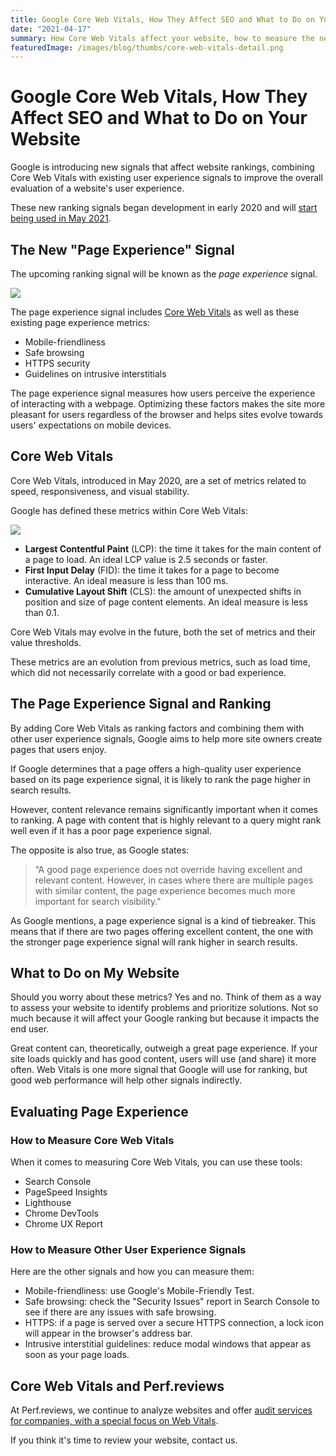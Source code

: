 ```yaml
---
title: Google Core Web Vitals, How They Affect SEO and What to Do on Your Website
date: "2021-04-17"
summary: How Core Web Vitals affect your website, how to measure the new metrics, and how to optimize them.
featuredImage: /images/blog/thumbs/core-web-vitals-detail.png
---
```


# Google Core Web Vitals, How They Affect SEO and What to Do on Your Website

Google is introducing new signals that affect website rankings, combining Core Web Vitals with existing user experience signals to improve the overall evaluation of a website's user experience.

These new ranking signals began development in early 2020 and will [start being used in May 2021](https://developers.google.com/search/blog/2020/11/timing-for-page-experience).

## The New "Page Experience" Signal

The upcoming ranking signal will be known as the _page experience_ signal.

![](/images/blog/thumbs/core-web-vitals.png)

The page experience signal includes [Core Web Vitals](https://web.dev/vitals/) as well as these existing page experience metrics:

- Mobile-friendliness
- Safe browsing
- HTTPS security
- Guidelines on intrusive interstitials

The page experience signal measures how users perceive the experience of interacting with a webpage. Optimizing these factors makes the site more pleasant for users regardless of the browser and helps sites evolve towards users' expectations on mobile devices.

## Core Web Vitals

Core Web Vitals, introduced in May 2020, are a set of metrics related to speed, responsiveness, and visual stability.

Google has defined these metrics within Core Web Vitals:

![](/images/blog/thumbs/core-web-vitals-detail.png)

- **Largest Contentful Paint** (LCP): the time it takes for the main content of a page to load. An ideal LCP value is 2.5 seconds or faster.
- **First Input Delay** (FID): the time it takes for a page to become interactive. An ideal measure is less than 100 ms.
- **Cumulative Layout Shift** (CLS): the amount of unexpected shifts in position and size of page content elements. An ideal measure is less than 0.1.

Core Web Vitals may evolve in the future, both the set of metrics and their value thresholds.

These metrics are an evolution from previous metrics, such as load time, which did not necessarily correlate with a good or bad experience.

## The Page Experience Signal and Ranking

By adding Core Web Vitals as ranking factors and combining them with other user experience signals, Google aims to help more site owners create pages that users enjoy.

If Google determines that a page offers a high-quality user experience based on its page experience signal, it is likely to rank the page higher in search results.

However, content relevance remains significantly important when it comes to ranking. A page with content that is highly relevant to a query might rank well even if it has a poor page experience signal.

The opposite is also true, as Google states:

> “A good page experience does not override having excellent and relevant content. However, in cases where there are multiple pages with similar content, the page experience becomes much more important for search visibility."

As Google mentions, a page experience signal is a kind of tiebreaker. This means that if there are two pages offering excellent content, the one with the stronger page experience signal will rank higher in search results.

## What to Do on My Website

Should you worry about these metrics? Yes and no. Think of them as a way to assess your website to identify problems and prioritize solutions. Not so much because it will affect your Google ranking but because it impacts the end user.

Great content can, theoretically, outweigh a great page experience. If your site loads quickly and has good content, users will use (and share) it more often. Web Vitals is one more signal that Google will use for ranking, but good web performance will help other signals indirectly.

## Evaluating Page Experience

### How to Measure Core Web Vitals

When it comes to measuring Core Web Vitals, you can use these tools:

- Search Console
- PageSpeed Insights
- Lighthouse
- Chrome DevTools
- Chrome UX Report

### How to Measure Other User Experience Signals

Here are the other signals and how you can measure them:

- Mobile-friendliness: use Google's Mobile-Friendly Test.
- Safe browsing: check the "Security Issues" report in Search Console to see if there are any issues with safe browsing.
- HTTPS: if a page is served over a secure HTTPS connection, a lock icon will appear in the browser's address bar.
- Intrusive interstitial guidelines: reduce modal windows that appear as soon as your page loads.

## Core Web Vitals and Perf.reviews

At Perf.reviews, we continue to analyze websites and offer [audit services for companies, with a special focus on Web Vitals](/services/).

If you think it's time to review your website, contact us.
